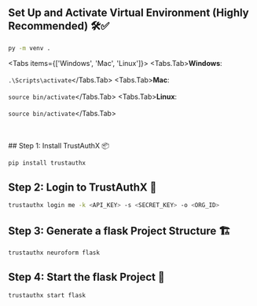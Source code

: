 
## Set Up and Activate Virtual Environment (Highly Recommended) 🛠️✅

```bash copy showLineNumbers filename="bash"
py -m venv . 
```

<Tabs items={['Windows', 'Mac', 'Linux']}>
  <Tabs.Tab>**Windows**: <br/> <br/> ```.\Scripts\activate```</Tabs.Tab>
  <Tabs.Tab>**Mac**: <br/> <br/> ```source bin/activate```</Tabs.Tab>
  <Tabs.Tab>**Linux**: <br/> <br/> ```source bin/activate```</Tabs.Tab>
</Tabs>

<br/>
<br/>

<Steps>
## Step 1: Install TrustAuthX 📦

```bash copy showLineNumbers filename="bash"
pip install trustauthx
```

## Step 2: Login to TrustAuthX 🔑

```bash copy showLineNumbers filename="bash"
trustauthx login me -k <API_KEY> -s <SECRET_KEY> -o <ORG_ID>
```

## Step 3: Generate a flask Project Structure 🏗️

```bash copy showLineNumbers filename="bash"
trustauthx neuroform flask
```

## Step 4: Start the flask Project 🎉

```bash copy showLineNumbers filename="bash"
trustauthx start flask
```
</Steps>